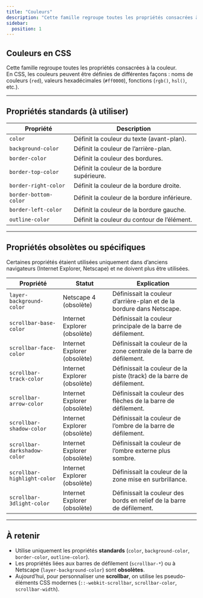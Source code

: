 ```yaml
---
title: "Couleurs"
description: "Cette famille regroupe toutes les propriétés consacrées à la couleur."
sidebar:
  position: 1
---
```


## Couleurs en CSS

Cette famille regroupe toutes les propriétés consacrées à la couleur.  
En CSS, les couleurs peuvent être définies de différentes façons : noms de couleurs (`red`), valeurs hexadécimales (`#ff0000`), fonctions (`rgb()`, `hsl()`, etc.).

---

## Propriétés standards (à utiliser)

| Propriété | Description |
| --- | --- |
| `color` | Définit la couleur du texte (avant-plan). |
| `background-color` | Définit la couleur de l’arrière-plan. |
| `border-color` | Définit la couleur des bordures. |
| `border-top-color` | Définit la couleur de la bordure supérieure. |
| `border-right-color` | Définit la couleur de la bordure droite. |
| `border-bottom-color` | Définit la couleur de la bordure inférieure. |
| `border-left-color` | Définit la couleur de la bordure gauche. |
| `outline-color` | Définit la couleur du contour de l’élément. |

---

## Propriétés obsolètes ou spécifiques

Certaines propriétés étaient utilisées uniquement dans d’anciens navigateurs (Internet Explorer, Netscape) et ne doivent plus être utilisées.

| Propriété | Statut | Explication |
| --- | --- | --- |
| `layer-background-color` | Netscape 4 (obsolète) | Définissait la couleur d’arrière-plan et de la bordure dans Netscape. |
| `scrollbar-base-color` | Internet Explorer (obsolète) | Définissait la couleur principale de la barre de défilement. |
| `scrollbar-face-color` | Internet Explorer (obsolète) | Définissait la couleur de la zone centrale de la barre de défilement. |
| `scrollbar-track-color` | Internet Explorer (obsolète) | Définissait la couleur de la piste (track) de la barre de défilement. |
| `scrollbar-arrow-color` | Internet Explorer (obsolète) | Définissait la couleur des flèches de la barre de défilement. |
| `scrollbar-shadow-color` | Internet Explorer (obsolète) | Définissait la couleur de l’ombre de la barre de défilement. |
| `scrollbar-darkshadow-color` | Internet Explorer (obsolète) | Définissait la couleur de l’ombre externe plus sombre. |
| `scrollbar-highlight-color` | Internet Explorer (obsolète) | Définissait la couleur de la zone mise en surbrillance. |
| `scrollbar-3dlight-color` | Internet Explorer (obsolète) | Définissait la couleur des bords en relief de la barre de défilement. |

---

## À retenir

- Utilise uniquement les propriétés **standards** (`color`, `background-color`, `border-color`, `outline-color`).  
- Les propriétés liées aux barres de défilement (`scrollbar-*`) ou à Netscape (`layer-background-color`) sont **obsolètes**.  
- Aujourd’hui, pour personnaliser une **scrollbar**, on utilise les pseudo-éléments CSS modernes (`::-webkit-scrollbar`, `scrollbar-color`, `scrollbar-width`).  

